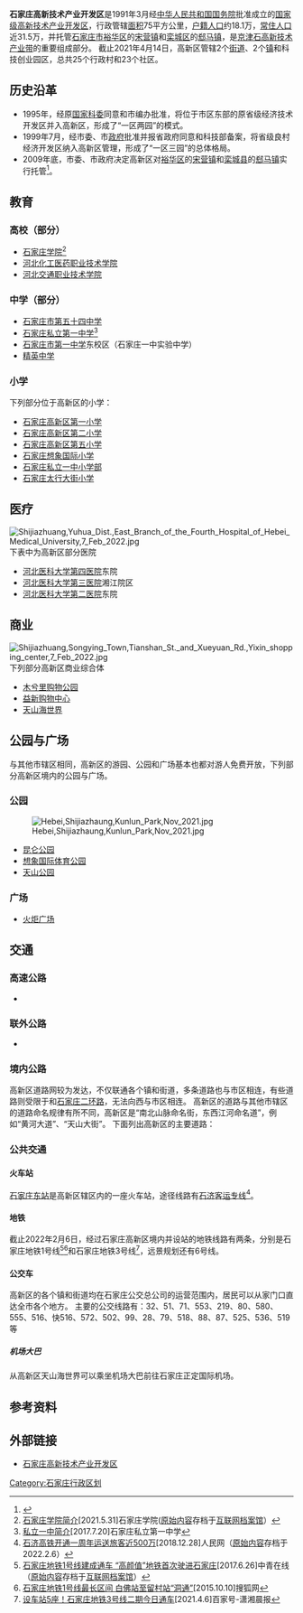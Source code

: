 '''石家庄高新技术产业开发区'''是1991年3月经[[中华人民共和国国务院|中华人民共和国国务院]]批准成立的[[国家级高新技术产业开发区|国家级高新技术产业开发区]]，行政管辖[[面积|面积]]75平方公里，[[户籍人口|户籍人口]]约18.1万，[[常住人口|常住人口]]近31.5万，并托管[[石家庄市|石家庄市]][[裕华区|裕华区]]的[[宋营镇|宋营镇]]和[[栾城区|栾城区]]的[[郄马镇|郄马镇]]，是[[京津石高新技术产业带|京津石高新技术产业带]]的重要组成部分。
截止2021年4月14日，高新区管辖2个[[街道办事处|街道]]、2个[[镇|镇]]和科技创业园区，总共25个行政村和23个社区。
{{Infobox China County
|county  = 石家庄高新技术产业开发区
|state = [[河北省|河北省]]
|Belong = [[石家庄市|石家庄市]]
|Types = [[市辖区|市辖区]]
|founded = [[1991年|1991年]]
|seat = [[长江街道|长江街道]] 
|officerTitle = 管委会主任
|officer = 李瑞峰
|division = 4
|town = 2
|subdistrict = 2
|post code = 0500xx
|phone code = 311
|area_total = 78.75
|census yr = 2021
|population_total = 18.1
|web = http://www.shidz.gov.cn/
|web_title = 石家庄高新技术产业开发区管理委员会
}}

== 历史沿革 ==
*1995年，经原[[中华人民共和国科学技术部|国家科委]]同意和市编办批准，将位于市区东部的原省级经济技术开发区并入高新区，形成了“一区两园”的模式。
*1999年7月，经市委、市[[政府|政府]]批准并报省政府同意和科技部备案，将省级良村经济开发区纳入高新区管理，形成了“一区三园”的总体格局。
*2009年底，市委、市政府决定高新区对[[裕华区|裕华区]]的[[宋营镇|宋营镇]]和[[栾城区|栾城县]]的[[郄马镇|郄马镇]]实行托管<ref>{{cite web|title=石家庄高新区简介|url=http://www.shidz.com/gxgk/index.jsp|accessdate=2016-05-01|publisher=石家庄高新区|archiveurl=https://web.archive.org/web/20160508025356/http://www.shidz.com/gxgk/index.jsp|archivedate=2016-05-08|dead-url=yes}}</ref>。

== 教育 ==
=== 高校（部分） ===
*[[石家庄学院|石家庄学院]]<ref>[https://www.sjzc.edu.cn/col/1622542035085/index.html 石家庄学院简介][2021.5.31]石家庄学院([https://web.archive.org/web/20220107234052/https://www.sjzc.edu.cn/col/1622542035085/index.html 原始内容]存档于[[互联网档案馆|互联网档案馆]]）</ref>
*[[河北化工医药职业技术学院|河北化工医药职业技术学院]]
*[[河北交通职业技术学院|河北交通职业技术学院]]
=== 中学（部分） ===
*[[石家庄市第五十四中学|石家庄市第五十四中学]]
*[[石家庄私立第一中学|石家庄私立第一中学]]<ref>[http://www.slyz.net/html/gyyz/xxjj.html 私立一中简介][2017.7.20]石家庄私立第一中学</ref>
*[[石家庄市第一中学|石家庄市第一中学]]东校区（石家庄一中实验中学）
*[[精英中学（石家庄市）|精英中学]]
=== 小学 ===
下列部分位于高新区的小学：
*[[石家庄高新区第一小学|石家庄高新区第一小学]]
*[[石家庄高新区第二小学|石家庄高新区第二小学]]
*[[石家庄高新区第五小学|石家庄高新区第五小学]]
*[[石家庄想象国际小学|石家庄想象国际小学]]
*[[石家庄私立一中小学部|石家庄私立一中小学部]]
*[[石家庄太行大街小学|石家庄太行大街小学]]
== 医疗 ==
[[File:Shijiazhuang,Yuhua_Dist.,East_Branch_of_the_Fourth_Hospital_of_Hebei_Medical_University,7_Feb_2022.jpg|thumb]]
下表中为高新区部分医院
*[[河北医科大学第四医院|河北医科大学第四医院]]东院
*[[河北医科大学第三医院|河北医科大学第三医院]]湘江院区
*[[河北医科大学第二医院|河北医科大学第二医院]]东院

== 商业 ==
[[File:Shijiazhuang,Songying_Town,Tianshan_St._and_Xueyuan_Rd.,Yixin_shopping_center,7_Feb_2022.jpg|thumb]]
下列部分高新区商业综合体
*[[木兮里购物公园|木兮里购物公园]]
*[[益新购物中心|益新购物中心]]
*[[天山海世界|天山海世界]]

== 公园与广场 ==
与其他市辖区相同，高新区的游园、公园和广场基本也都对游人免费开放，下列部分高新区境内的公园与广场。
=== 公园 ===
[[File:Hebei,Shijiazhaung,Kunlun_Park,Nov_2021.jpg|thumb]]
*[[昆仑公园|昆仑公园]]
*[[想象国际体育公园|想象国际体育公园]]
*[[天山公园|天山公园]]

=== 广场 ===
*[[火炬广场|火炬广场]]
== 交通 ==
=== 高速公路 ===
*{{China Expwy Name|S9902|P=Hebei}}
=== 联外公路 ===
*{{中国国道名|307}}
=== 境内公路 ===
高新区道路网较为发达，不仅联通各个镇和街道，多条道路也与市区相连，有些道路则受限于{{China Expwy Name|S9902|P=Hebei}}和[[石家庄二环路|石家庄二环路]]，无法向西与市区相连。
高新区的道路与其他市辖区的道路命名规律有所不同，高新区是“南北山脉命名街，东西江河命名道”，例如“黄河大道”、“天山大街”。
下面列出高新区的主要道路：
{{columns-list|2|
*[[黄河大道|黄河大道]]
*[[长江大道|长江大道]]
*[[珠江大道|珠江大道]]
*[[学苑路|学苑路]]
*[[南二环东延|南二环东延]]（或信工路/世纪大道）
*[[南三环路|南三环路]]
*[[天山大街|天山大街]]
*[[昆仑大街|昆仑大街]]
*[[太行大街|太行大街]]
*[[东三环路|东三环路]]
}}
=== 公共交通 ===
==== 火车站 ====
[[石家庄东站|石家庄东站]]是高新区辖区内的一座火车站，途径线路有[[石济客运专线|石济客运专线]]<ref>[http://pic.people.com.cn/n1/2018/1228/c159992-30493424.html 石济高铁开通一周年运送旅客近500万][2018.12.28]人民网（[https://web.archive.org/web/20220206145502/http://pic.people.com.cn/n1/2018/1228/c159992-30493424.html 原始内容]存档于2022.2.6）</ref>。
==== 地铁 ====
截止2022年2月6日，经过石家庄高新区境内并设站的地铁线路有两条，分别是石家庄地铁1号线<ref>[http://news.cyol.com/content/2017-06/26/content%2016231458.htm 石家庄地铁1号线建成通车 “高颜值”地铁首次驶进石家庄][2017.6.26]中青在线（[https://web.archive.org/web/20170701055752/http://news.cyol.com/content/2017-06/26/content%2016231458.htm 原始内容]存档于[[互联网档案馆|互联网档案馆]]）</ref><ref>[https://www.sohu.com/a/34905220_114812 石家庄地铁1号线最长区间 白佛站至留村站“洞通” ][2015.10.10]搜狐网</ref>和石家庄地铁3号线<ref>[https://baijiahao.baidu.com/s?id=1696269897576502722&wfr=spider&for=pc 设车站5座！石家庄地铁3号线二期今日通车][2021.4.6]百家号-潇湘晨报</ref>，远景规划还有6号线。
==== 公交车 ====
高新区的各个镇和街道均在石家庄公交总公司的运营范围内，居民可以从家门口直达全市各个地方。
主要的公交线路有：32、51、71、553、219、80、580、555、516、快516、572、502、99、28、79、518、88、87、525、536、519等
===== 机场大巴 =====
从高新区天山海世界可以乘坐机场大巴前往石家庄正定国际机场。

== 参考资料 ==
{{reflist}}

== 外部链接 ==
*[https://web.archive.org/web/20210124062610/http://www.shidz.gov.cn/ 石家庄高新技术产业开发区 ]
{{石家庄市行政区划}}
{{国家级高新技术产业开发区}}
[[Category:石家庄行政区划|Category:石家庄行政区划]]
